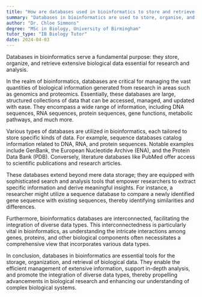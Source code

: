 ```yaml
---
title: "How are databases used in bioinformatics to store and retrieve biological information?"
summary: "Databases in bioinformatics are used to store, organise, and retrieve vast amounts of biological data for research and analysis."
author: "Dr. Chloe Simmons"
degree: "MSc in Biology, University of Birmingham"
tutor_type: "IB Biology Tutor"
date: 2024-04-03
---
```


Databases in bioinformatics serve a fundamental purpose: they store, organize, and retrieve extensive biological data essential for research and analysis.

In the realm of bioinformatics, databases are critical for managing the vast quantities of biological information generated from research in areas such as genomics and proteomics. Essentially, these databases are large, structured collections of data that can be accessed, managed, and updated with ease. They encompass a wide range of information, including DNA sequences, RNA sequences, protein sequences, gene functions, metabolic pathways, and much more.

Various types of databases are utilized in bioinformatics, each tailored to store specific kinds of data. For example, sequence databases catalog information related to DNA, RNA, and protein sequences. Notable examples include GenBank, the European Nucleotide Archive (ENA), and the Protein Data Bank (PDB). Conversely, literature databases like PubMed offer access to scientific publications and research articles.

These databases extend beyond mere data storage; they are equipped with sophisticated search and analysis tools that empower researchers to extract specific information and derive meaningful insights. For instance, a researcher might utilize a sequence database to compare a newly identified gene sequence with existing sequences, thereby identifying similarities and differences.

Furthermore, bioinformatics databases are interconnected, facilitating the integration of diverse data types. This interconnectedness is particularly vital in bioinformatics, as understanding the intricate interactions among genes, proteins, and other biological components often necessitates a comprehensive view that incorporates various data types.

In conclusion, databases in bioinformatics are essential tools for the storage, organization, and retrieval of biological data. They enable the efficient management of extensive information, support in-depth analysis, and promote the integration of diverse data types, thereby propelling advancements in biological research and enhancing our understanding of complex biological systems.
    
